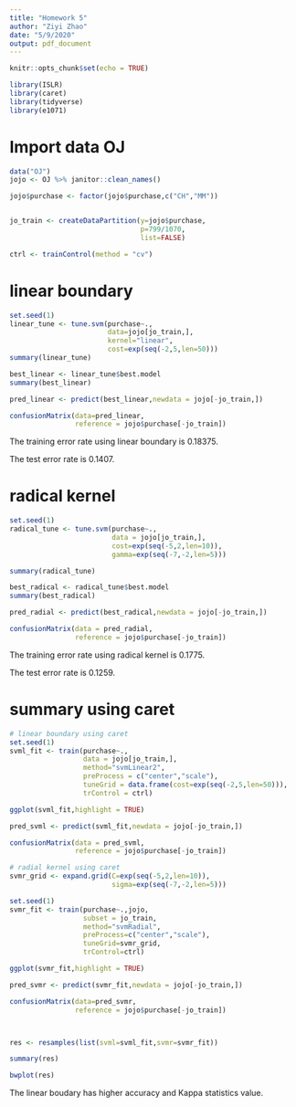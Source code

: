```yaml
---
title: "Homework 5"
author: "Ziyi Zhao"
date: "5/9/2020"
output: pdf_document
---
```


```r
knitr::opts_chunk$set(echo = TRUE)

library(ISLR)
library(caret)
library(tidyverse)
library(e1071)

```

# Import data OJ

```r
data("OJ")
jojo <- OJ %>% janitor::clean_names()

jojo$purchase <- factor(jojo$purchase,c("CH","MM"))


jo_train <- createDataPartition(y=jojo$purchase,
                                p=799/1070,
                                list=FALSE)

ctrl <- trainControl(method = "cv")

```

# linear boundary

```r
set.seed(1)
linear_tune <- tune.svm(purchase~.,
                        data=jojo[jo_train,],
                        kernel="linear",
                        cost=exp(seq(-2,5,len=50)))
summary(linear_tune)

best_linear <- linear_tune$best.model
summary(best_linear)

pred_linear <- predict(best_linear,newdata = jojo[-jo_train,])

confusionMatrix(data=pred_linear,
                reference = jojo$purchase[-jo_train])

```

The training error rate using linear boundary is 0.18375.

The test error rate is 0.1407.

# radical kernel

```r
set.seed(1)
radical_tune <- tune.svm(purchase~.,
                         data = jojo[jo_train,],
                         cost=exp(seq(-5,2,len=10)),
                         gamma=exp(seq(-7,-2,len=5)))

summary(radical_tune)

best_radical <- radical_tune$best.model
summary(best_radical)

pred_radial <- predict(best_radical,newdata = jojo[-jo_train,])

confusionMatrix(data = pred_radial,
                reference = jojo$purchase[-jo_train])

```

The training error rate using radical kernel is 0.1775.

The test error rate is 0.1259.

# summary using caret

```r
# linear boundary using caret
set.seed(1)
svml_fit <- train(purchase~.,
                  data = jojo[jo_train,],
                  method="svmLinear2",
                  preProcess = c("center","scale"),
                  tuneGrid = data.frame(cost=exp(seq(-2,5,len=50))),
                  trControl = ctrl)

ggplot(svml_fit,highlight = TRUE)

pred_svml <- predict(svml_fit,newdata = jojo[-jo_train,])

confusionMatrix(data = pred_svml,
                reference = jojo$purchase[-jo_train])

# radial kernel using caret
svmr_grid <- expand.grid(C=exp(seq(-5,2,len=10)),
                         sigma=exp(seq(-7,-2,len=5)))

set.seed(1)
svmr_fit <- train(purchase~.,jojo,
                  subset = jo_train,
                  method="svmRadial",
                  preProcess=c("center","scale"),
                  tuneGrid=svmr_grid,
                  trControl=ctrl)

ggplot(svmr_fit,highlight = TRUE)

pred_svmr <- predict(svmr_fit,newdata = jojo[-jo_train,])

confusionMatrix(data=pred_svmr,
                reference = jojo$purchase[-jo_train])



res <- resamples(list(svml=svml_fit,svmr=svmr_fit))

summary(res)

bwplot(res)


```

The linear boudary has higher accuracy and Kappa statistics value.


